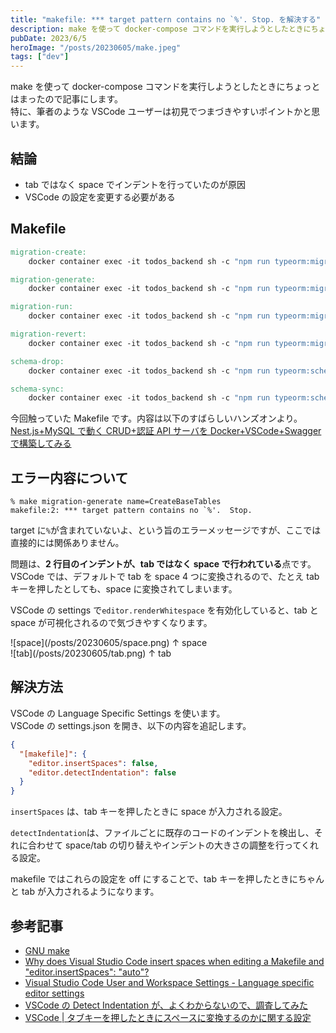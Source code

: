 ```yaml
---
title: "makefile: *** target pattern contains no `%'. Stop. を解決する"
description: make を使って docker-compose コマンドを実行しようとしたときにちょっとはまった VSCode ユーザーの初心者は要注意
pubDate: 2023/6/5
heroImage: "/posts/20230605/make.jpeg"
tags: ["dev"]
---
```


make を使って docker-compose コマンドを実行しようとしたときにちょっとはまったので記事にします。  
特に、筆者のような VSCode ユーザーは初見でつまづきやすいポイントかと思います。

## 結論

- tab ではなく space でインデントを行っていたのが原因
- VSCode の設定を変更する必要がある

## Makefile

```makefile
migration-create:
	docker container exec -it todos_backend sh -c "npm run typeorm:migration:create $(name)"

migration-generate:
	docker container exec -it todos_backend sh -c "npm run typeorm:migration:generate $(name)"

migration-run:
	docker container exec -it todos_backend sh -c "npm run typeorm:migration:run"

migration-revert:
	docker container exec -it todos_backend sh -c "npm run typeorm:migration:revert"

schema-drop:
	docker container exec -it todos_backend sh -c "npm run typeorm:schema　:drop"

schema-sync:
	docker container exec -it todos_backend sh -c "npm run typeorm:schema:drop && npm run typeorm:migration:run && npm run typeorm:seed:run"
```

今回触っていた Makefile です。内容は以下のすばらしいハンズオンより。  
[Nest.js+MySQL で動く CRUD+認証 API サーバを Docker+VSCode+Swagger で構築してみる](https://qiita.com/shzawa/items/be0fafb92824a6e9cf26)

## エラー内容について

```
% make migration-generate name=CreateBaseTables
makefile:2: *** target pattern contains no `%'.  Stop.
```

target に`%`が含まれていないよ、という旨のエラーメッセージですが、ここでは直接的には関係ありません。

問題は、**2 行目のインデントが、tab ではなく space で行われている**点です。  
VSCode では、デフォルトで tab を space 4 つに変換されるので、たとえ tab キーを押したとしても、space に変換されてしまいます。

VSCode の settings で`editor.renderWhitespace` を有効化していると、tab と space が可視化されるので気づきやすくなります。

<div class="flex-col md:flex-row flex">
  <div class="flex-1">
    ![space](/posts/20230605/space.png)
    ↑ space
  </div>
  <div class="flex-1">![tab](/posts/20230605/tab.png) ↑ tab</div>

</div>

## 解決方法

VSCode の Language Specific Settings を使います。  
VSCode の settings.json を開き、以下の内容を追記します。

```json
{
  "[makefile]": {
    "editor.insertSpaces": false,
    "editor.detectIndentation": false
  }
}
```

`insertSpaces` は、tab キーを押したときに space が入力される設定。

`detectIndentation`は、ファイルごとに既存のコードのインデントを検出し、それに合わせて space/tab の切り替えやインデントの大きさの調整を行ってくれる設定。

makefile ではこれらの設定を off にすることで、tab キーを押したときにちゃんと tab が入力されるようになります。

## 参考記事

- [GNU make](https://www.gnu.org/software/make/manual/make.html#Recipe-Syntax)
- [Why does Visual Studio Code insert spaces when editing a Makefile and "editor.insertSpaces": "auto"?](https://stackoverflow.com/questions/34937092/why-does-visual-studio-code-insert-spaces-when-editing-a-makefile-and-editor-in)
- [Visual Studio Code User and Workspace Settings - Language specific editor settings](https://code.visualstudio.com/docs/getstarted/settings#_language-specific-editor-settings)
- [VSCode の Detect Indentation が、よくわからないので、調査してみた](https://creating-homepage.com/archives/8667)
- [VSCode | タブキーを押したときにスペースに変換するのかに関する設定](https://www.javadrive.jp/vscode/setting/index9.html)
